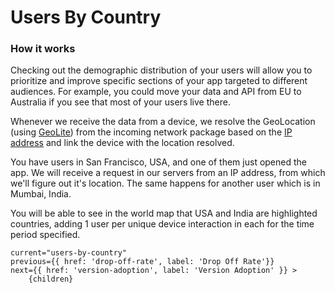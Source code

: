
# Users By Country

### How it works

Checking out the demographic distribution of your users will allow you to prioritize and improve specific sections of your app targeted to different audiences.
For example, you could move your data and API from EU to Australia if you see that most of your users live there.

Whenever we receive the data from a device, we resolve the GeoLocation (using [GeoLite](https://dev.maxmind.com/geoip/geolite2-free-geolocation-data?lang=en))
from the incoming network package based on the [IP address](https://en.wikipedia.org/wiki/IP_address) and link the device with the location resolved.

You have users in San Francisco, USA, and one of them just opened the app. We will receive a request in our servers from an IP address,
from which we'll figure out it's location. The same happens for another user which is in Mumbai, India.

You will be able to see in the world map that USA and India are highlighted countries, adding 1 user per unique device interaction in each for the time period specified.

<DocImage src="/docs/users-by-country.png" width="502" height="440" smallImage/>

    current="users-by-country"
    previous={{ href: 'drop-off-rate', label: 'Drop Off Rate'}}
    next={{ href: 'version-adoption', label: 'Version Adoption' }} >
        {children}
</DocLayout>
